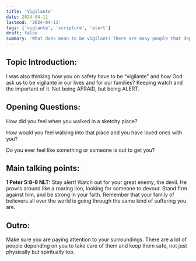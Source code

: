 ```yaml
---
title: 'Vigilante'
date: 2024-04-11
lastmod: '2024-04-11'
tags: ['viglante', 'scripture', 'alert']
draft: false
summary: 'What does mean to be vigilant? There are many people that depend on us to keep them safe, not just physically but spiritually too.'
---
```


## Topic Introduction:

I was also thinking how you on safety have to be “vigilante” and how God ask us to be vigilante in our lives and for our families? Keeping watch and the important of it. Not being AFRAID, but being ALERT.

## Opening Questions:

How did you feel when you walked in a sketchy place?

How would you feel walking into that place and you have loved ones with you?

Do you ever feel like something or someone is out to get you?

## Main talking points:

**1 Peter 5:8-9 NLT:** Stay alert! Watch out for your great enemy, the devil. He prowls around like a roaring lion, looking for someone to devour. Stand firm against him, and be strong in your faith. Remember that your family of believers all over the world is going through the same kind of suffering you are.

## Outro:

Make sure you are paying attention to your surroundings. There are a lot of people depending on you to take care of them and keep them safe, not just physically but spiritually too.
